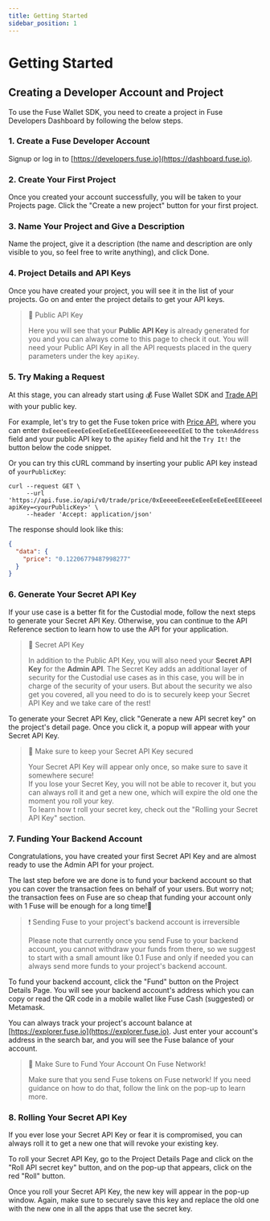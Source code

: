 ```yaml
---
title: Getting Started
sidebar_position: 1
---
```

# Getting Started

## Creating a Developer Account and Project

To use the Fuse Wallet SDK, you need to create a project in Fuse Developers Dashboard by following the below steps.

### 1. Create a Fuse Developer Account

Signup or log in to [https://developers.fuse.io](https://dashboard.fuse.io).

### 2. Create Your First Project

Once you created your account successfully, you will be taken to your Projects page. Click the "Create a new project" button for your first project.

### 3. Name Your Project and Give a Description

Name the project, give it a description (the name and description are only visible to you, so feel free to write anything), and click Done.

### 4. Project Details and API Keys

Once you have created your project, you will see it in the list of your projects. Go on and enter the project details to get your API keys.

> 📘 Public API Key
>
> Here you will see that your **Public API Key** is already generated for you and you can always come to this page to check it out. You will need your Public API Key in all the API requests placed in the query parameters under the key `apiKey`.

### 5. Try Making a Request

At this stage, you can already start using 💰 Fuse Wallet SDK and [Trade API](../fuse-apis/trade-api.mdx) with your public key.

For example, let's try to get the Fuse token price with [Price API](https://api-docs.fuse.io/v1.15/reference/get\_trade-price-tokenaddress), where you can enter `0xEeeeeEeeeEeEeeEeEeEeeEEEeeeeEeeeeeeeEEeE` to the `tokenAddress` field and your public API key to the `apiKey` field and hit the `Try It!` the button below the code snippet.

Or you can try this cURL command by inserting your public API key instead of `yourPublicKey`:

```curl
curl --request GET \
     --url 'https://api.fuse.io/api/v0/trade/price/0xEeeeeEeeeEeEeeEeEeEeeEEEeeeeEeeeeeeeEEeE?apiKey=<yourPublicKey>' \
     --header 'Accept: application/json'
```

The response should look like this:

```json
{
  "data": {
    "price": "0.12206779487998277"
  }
}
```

### 6. Generate Your Secret API Key

If your use case is a better fit for the Custodial mode, follow the next steps to generate your Secret API Key. Otherwise, you can continue to the API Reference section to learn how to use the API for your application.

> 📘 Secret API Key
>
> In addition to the Public API Key, you will also need your **Secret API Key** for the **Admin API**. The Secret Key adds an additional layer of security for the Custodial use cases as in this case, you will be in charge of the security of your users. But about the security we also get you covered, all you need to do is to securely keep your Secret API Key and we take care of the rest!

To generate your Secret API Key, click "Generate a new API secret key" on the project's detail page. Once you click it, a popup will appear with your Secret API Key.

> 🚧 Make sure to keep your Secret API Key secured
>
> Your Secret API Key will appear only once, so make sure to save it somewhere secure!\
> If you lose your Secret Key, you will not be able to recover it, but you can always roll it and get a new one, which will expire the old one the moment you roll your key.\
> To learn how t roll your secret key, check out the "Rolling your Secret API Key" section.

### 7. Funding Your Backend Account

Congratulations, you have created your first Secret API Key and are almost ready to use the Admin API for your project.

The last step before we are done is to fund your backend account so that you can cover the transaction fees on behalf of your users. But worry not; the transaction fees on Fuse are so cheap that funding your account only with 1 Fuse will be enough for a long time!🤩

> ❗️ Sending Fuse to your project's backend account is irreversible
>
> Please note that currently once you send Fuse to your backend account, you cannot withdraw your funds from there, so we suggest to start with a small amount like 0.1 Fuse and only if needed you can always send more funds to your project's backend account.

To fund your backend account, click the "Fund" button on the Project Details Page. You will see your backend account's address which you can copy or read the QR code in a mobile wallet like Fuse Cash (suggested) or Metamask.

You can always track your project's account balance at [https://explorer.fuse.io](https://explorer.fuse.io). Just enter your account's address in the search bar, and you will see the Fuse balance of your account.

> 🚧 Make Sure to Fund Your Account On Fuse Network!
>
> Make sure that you send Fuse tokens on Fuse network! If you need guidance on how to do that, follow the link on the pop-up to learn more.

### 8. Rolling Your Secret API Key

If you ever lose your Secret API Key or fear it is compromised, you can always roll it to get a new one that will revoke your existing key.

To roll your Secret API Key, go to the Project Details Page and click on the "Roll API secret key" button, and on the pop-up that appears, click on the red "Roll" button.

Once you roll your Secret API Key, the new key will appear in the pop-up window. Again, make sure to securely save this key and replace the old one with the new one in all the apps that use the secret key.
